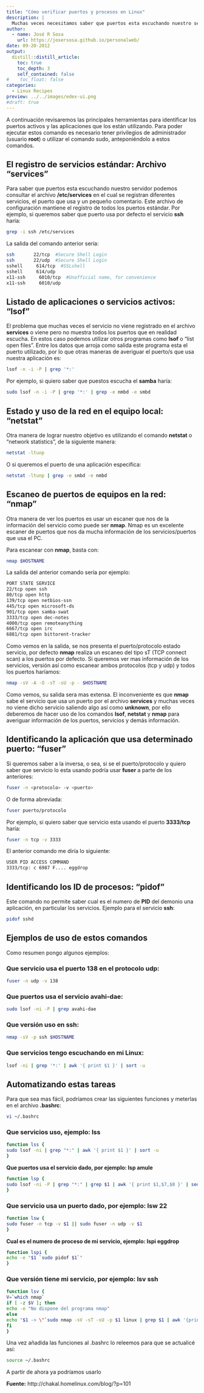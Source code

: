```yaml
---
title: "Cómo verificar puertos y procesos en Linux"
description: |
  Muchas veces necesitamos saber que puertos esta escuchando nuestro servidor para usar el cliente y conectar o bien para configurar nuestro firewall y así permitir las conexiones a dicho servicio o simplemente por información. Veremos como podemos consultar en nuestro sistema GNU/linux cuales puertos están siendo utilizados y que servicios o aplicaciones los están usando.
author:
  - name: José R Sosa
    url: https://josersosa.github.io/personalweb/
date: 09-20-2012
output:
  distill::distill_article:
    toc: true
    toc_depth: 3
    self_contained: false
#    toc_float: false
categories:
  - Linux Recipes
preview: ../../images/edex-ui.png
#draft: true
---
```



A continuación revisaremos las principales herramientas para identificar los puertos activos y las aplicaciones que los están utilizando. Para poder ejecutar estos comando es necesario tener privilegios de administrador (usuario **root**) o utilizar el comando sudo, anteponiéndolo a estos comandos.



## El registro de servicios estándar: Archivo "services"


Para saber que puertos esta escuchando nuestro servidor podemos consultar el archivo **/etc/services** en el cual se registran diferentes servicios, el puerto que usa y un pequeño comentario.
Este archivo de configuración mantiene el registro de todos los puertos estándar. Por ejemplo, si queremos saber que puerto usa por defecto el servicio **ssh** haría:

```bash
grep -i ssh /etc/services
```

La salida del comando anterior sería:

```bash
ssh       22/tcp  #Secure Shell Login
ssh       22/udp  #Secure Shell Login
sshell     614/tcp  #SSLshell
sshell     614/udp
x11-ssh     6010/tcp  #Unofficial name, for convenience
x11-ssh     6010/udp
```



## Listado de aplicaciones o servicios activos: "lsof"


El problema que muchas veces el servicio no viene registrado en el archivo **services** o viene pero no muestra todos los puertos que en realidad escucha. En estos caso podemos utilizar otros programas como **lsof** o "list open files". Entre los datos que arroja como salida este programa esta el puerto utilizado, por lo que otras maneras de averiguar el puerto/s que usa nuestra aplicación es:

```bash
lsof -n -i -P | grep '*:'
```

Por ejemplo, si quiero saber que puestos escucha el **samba** haría:

```bash
sudo lsof -n -i -P | grep '*:' | grep -e nmbd -e smbd
```



## Estado y uso de la red en el equipo local: "netstat"


Otra manera de lograr nuestro objetivo es utilizando el comando **netstat** o "network statistics", de la siguiente manera:

```bash
netstat -ltunp
```

O si queremos el puerto de una aplicación especifica:

```bash
netstat -ltunp | grep -e smbd -e nmbd
```



## Escaneo de puertos de equipos en la red: "nmap"


Otra manera de ver los puertos es usar un escaner que nos de la información del servicio como puede ser **nmap**. Nmap es un excelente escaner de puertos que nos da mucha información de los servicios/puertos que usa el PC.

Para escanear con **nmap**, basta con:

```bash
nmap $HOSTNAME
```

La salida del anterior comando sería por ejemplo:

```bash
PORT STATE SERVICE
22/tcp open ssh
80/tcp open http
139/tcp open netbios-ssn
445/tcp open microsoft-ds
901/tcp open samba-swat
3333/tcp open dec-notes
4000/tcp open remoteanything
6667/tcp open irc
6881/tcp open bittorent-tracker
```

Como vemos en la salida, se nos presenta el puerto/protocolo estado servicio, por defecto **nmap** realiza un escaneo del tipo sT (TCP connect scan) a los puertos por defecto. Si queremos ver mas información de los servicios, versión así como escanear ambos protocolos (tcp y udp) y todos los puertos haríamos:

```bash
nmap -sV -A -O -sT -sU -p - $HOSTNAME
```

Como vemos, su salida sera mas extensa. El inconveniente es que **nmap** sabe el servicio que usa un puerto por el archivo **services** y muchas veces no viene dicho servicio saliendo algo así como **unknown**, por ello deberemos de hacer uso de los comandos **lsof**, **netstat** y **nmap** para averiguar información de los puertos, servicios y demás información.



## Identificando la aplicación que usa determinado puerto:  "fuser"


Si queremos saber a la inversa, o sea, si se el puerto/protocolo y quiero saber que servicio lo esta usando podría usar **fuser** a parte de los anteriores:

```bash
fuser -n <protocolo> -v <puerto>
```

O de forma abreviada:

```bash
fuser puerto/protocolo
```

Por ejemplo, si quiero saber que servicio esta usando el puerto **3333/tcp** haría:

```bash
fuser -n tcp -v 3333
```

El anterior comando me diría lo siguiente:

```bash
USER PID ACCESS COMMAND
3333/tcp: c 6987 F.... eggdrop
```



## Identificando los ID de procesos: "pidof"


Este comando no permite saber cual es el numero de **PID** del demonio una aplicación, en particular los servicios. Ejemplo para el servicio **ssh**:

```bash
pidof sshd
```



## Ejemplos de uso de estos comandos

 

Como resumen pongo algunos ejemplos:



### Que servicio usa el puerto 138 en el protocolo udp:

```bash
fuser -n udp -v 138
```



### Que puertos usa el servicio avahi-dae:

```bash
sudo lsof -ni -P | grep avahi-dae
```



### Que versión uso en ssh:

```bash
nmap -sV -p ssh $HOSTNAME
```



### Que servicios tengo escuchando en mi Linux:

```bash
lsof -ni | grep '*:' | awk '{ print $1 }' | sort -u
```



## Automatizando estas tareas


Para que sea mas fácil, podríamos crear las siguientes funciones y meterlas en el archivo **.bashrc**:

```bash
vi ~/.bashrc
```



### Que servicios uso, ejemplo: lss

```bash
function lss {
sudo lsof -ni | grep "*:" | awk '{ print $1 }' | sort -u
}
```

**Que puertos usa el servicio dado, por ejemplo: lsp amule**

```bash
function lsp {
sudo lsof -ni -P | grep "*:" | grep $1 | awk '{ print $1,$7,$8 }' | sed -e "s/*://g" | sort
}
```



### Que servicio usa un puerto dado, por ejemplo: lsw 22

```bash
function lsw {
sudo fuser -n tcp -v $1 || sudo fuser -n udp -v $1
}
```

**Cual es el numero de proceso de mi servicio, ejemplo: lspi eggdrop**

```bash
function lspi {
echo -e "$1 `sudo pidof $1`"
}
```



### Que versión tiene mi servicio, por ejemplo: lsv ssh

```bash
function lsv {
V=`which nmap`
if [ -z $V ]; then
echo -e "No dispone del programa nmap"
else
echo "$1 -> \"`sudo nmap -sV -sT -sU -p $1 linux | grep $1 | awk '{print $3,$4,$5,$6,$7,$8,$9,$10}'`\""
fi
}
```

Una vez añadida las funciones al .bashrc lo releemos para que se actualicé así:

```bash
source ~/.bashrc
```

A partir de ahora ya podríamos usarlo


**Fuente:** http://chakal.homelinux.com/blog/?p=101



